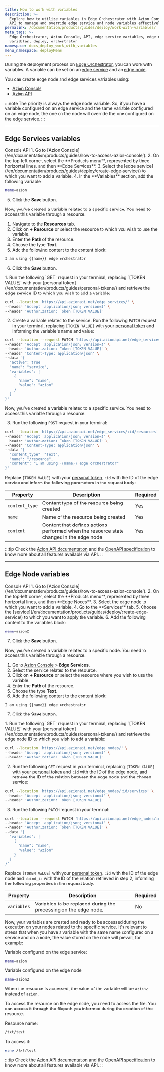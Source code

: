 ```yaml
---
title: How to work with variables
description: >-
  Explore how to utilize variables in Edge Orchestrator with Azion Console and
  API to manage and override edge service and node variables effectively.
permalink: /documentation/products/guides/deploy/work-with-variables/
meta_tags: >-
  Edge Orchestrator, Azion Console, API, edge service variables, edge node
  variables, deploy, orchestrator
namespace: docs_deploy_work_with_variables
menu_namespace: deployMenu
---
```



<InterfaceNote />

During the deployment process on [Edge Orchestrator](/en/documentation/products/deploy/edge-orchestrator/), you can work with variables. A variable can be set on an [edge service](#edge-services-variables) and an [edge node](#edge-node-variables).

You can create edge node and edge services variables using:

- [Azion Console](/en/documentation/products/guides/how-to-access-azion-console/)
- [Azion API](https://api.azion.com/)

:::note
The priority is always the edge node variable. So, if you have a variable configured on an edge service and the same variable configured on an edge node, the one on the node will override the one configured on the edge service.
:::

---

## Edge Services variables 

<Tabs client:visible>
    <Fragment slot="tab.console">Console</Fragment>
    <Fragment slot="tab.api">API</Fragment>

<Fragment slot="panel.console">
1. Go to [Azion Console](/en/documentation/products/guides/how-to-access-azion-console/).
2. On the top-left corner, select the **Products menu**, represented by three horizontal lines, and then **Edge Services**.
3. Select the [edge service](/en/documentation/products/guides/deploy/create-edge-service/) to which you want to add a variable.
4. In the **Variables** section, add the following variable:

```bash
name=azion
``` 

5. Click the **Save** button.

Now, you've created a variable related to a specific service. You need to access this variable through a resource.

1. Navigate to the **Resources** tab. 
2. Click on **+ Resource** or select the resource to which you wish to use the variable.
3. Enter the **Path** of the resource.
4. Choose the type **Text**.
5. Add the following content to the content block: 

```bash
I am using {{name}} edge orchestrator
```

6. Click the **Save** button.
</Fragment>

<Fragment slot="panel.api">
1. Run the following `GET` request in your terminal, replacing `[TOKEN VALUE]` with your [personal token](/en/documentation/products/guides/personal-tokens/) and retrieve the edge service ID to which you wish to add a variable:

```bash 
curl --location 'https://api.azionapi.net/edge_services/' \
--header 'Accept: application/json; version=3' \
--header 'Authorization: Token [TOKEN VALUE]'
```

2. Create a variable related to the service. Run the following `PATCH` request in your terminal, replacing `[TOKEN VALUE]` with your [personal token](/en/documentation/products/guides/personal-tokens/) and informing the variable's name and value:

```bash
curl --location --request PATCH 'https://api.azionapi.net/edge_services/:id' \
--header 'Accept: application/json; version=3' \
--header 'Authorization: Token [TOKEN VALUE]' \
--header 'Content-Type: application/json' \
--data '{
  "active": true,
  "name": "service",
  "variables": [
    {
      "name": "name",
      "value": "azion"
    }
  ]
}'
```

Now, you've created a variable related to a specific service. You need to access this variable through a resource.

3. Run the following `POST` request in your terminal:

```bash 
curl --location 'https://api.azionapi.net/edge_services/:id/resources' \
--header 'Accept: application/json; version=3' \
--header 'Authorization: Token [TOKEN VALUE]' \
--header 'Content-Type: application/json' \
--data '{
  "content_type": "Text",
  "name": "/resource",
  "content": "I am using {{name}} edge orchestrator"
}'
```

Replace `[TOKEN VALUE]` with your [personal token](/en/documentation/products/guides/personal-tokens/), `:id` with the ID of the edge service and inform the following parameters in the request body:

| Property | Description | Required | 
| - | - | - | 
| `content_type` | Content type of the resource being created | Yes |
| `name` | Name of the resource being created | Yes |
| `content` | Content that defines actions performed when the resource state changes in the edge node | Yes |

:::tip
Check the [Azion API documentation](https://api.azion.com/) and the [OpenAPI specification](https://github.com/aziontech/azionapi-openapi/) to know more about all features available via API.
:::
</Fragment>

</Tabs>

---

## Edge Node variables

<Tabs client:visible>
    <Fragment slot="tab.console">Console</Fragment>
    <Fragment slot="tab.api">API</Fragment>

<Fragment slot="panel.console">
1. Go to [Azion Console](/en/documentation/products/guides/how-to-access-azion-console/).
2. On the top-left corner, select the **Products menu**, represented by three horizontal lines, and then **Edge Nodes**.
3. Select the edge node to which you want to add a variable.
4. Go to the **Services** tab.
5. Choose the [service](/en/documentation/products/guides/deploy/create-edge-service/) to which you want to apply the variable.
6. Add the following content to the variables block: 

```bash 
name=azion2
```

7. Click the **Save** button.

Now, you've created a variable related to a specific node. You need to access this variable through a resource.

1. Go to [Azion Console](/en/documentation/products/guides/how-to-access-azion-console/) > **Edge Services**.
2. Select the service related to the resource. 
3. Click on **+ Resource** or select the resource where you wish to use the variable.
4. Enter the **Path** of the resource.
5. Choose the type **Text**.
6. Add the following content to the content block: 

```bash 
I am using {{name}} edge orchestrator
```

7. Click the **Save** button.
</Fragment>

<Fragment slot="panel.api">
1. Run the following `GET` request in your terminal, replacing `[TOKEN VALUE]` with your [personal token](/en/documentation/products/guides/personal-tokens/) and retrieve the edge node ID to which you wish to add a variable:

```bash
curl --location 'https://api.azionapi.net/edge_nodes/' \
--header 'Accept: application/json; version=3' \
--header 'Authorization: Token [TOKEN VALUE]'
```

2. Run the following `GET` request in your terminal, replacing `[TOKEN VALUE]` with your [personal token](/en/documentation/products/guides/personal-tokens/) and `:id` with the ID of the edge node, and retrieve the ID of the relation between the edge node and the chosen service:

```bash
curl --location 'https://api.azionapi.net/edge_nodes/:id/services' \
--header 'Accept: application/json; version=3' \
--header 'Authorization: Token [TOKEN VALUE]'
```

3. Run the following `PATCH` request in your terminal:

```bash
curl --location --request PATCH 'https://api.azionapi.net/edge_nodes/:node_id/services/:bind_id' \
--header 'Accept: application/json; version=3' \
--header 'Authorization: Token [TOKEN VALUE]' \
--data '{
  "variables": [
    {
      "name": "name",
      "value": "Azion"
    }
  ]
}'
```

Replace `[TOKEN VALUE]` with your [personal token](/en/documentation/products/guides/personal-tokens/), `:id` with the ID of the edge node and `:bind_id` with the ID of the relation retrieved in step 2, informing the following properties in the request body:

| Property | Description | Required | 
| - | - | - | 
| `variables` | Variables to be replaced during the processing on the edge node.  | No |

Now, your variables are created and ready to be accessed during the execution on your nodes related to the specific service. It's relevant to stress that when you have a variable with the same name configured on a service and on a node, the value stored on the node will prevail, for example:

Variable configured on the edge service: 

```bash
name=azion
```

Variable configured on the edge node

```bash
name=azion2
```

When the resource is accessed, the value of the variable will be `azion2` instead of `azion`.

To access the resource on the edge node, you need to access the file. You can access it through the filepath you informed during the creation of the resource. 

Resource name: 

```bash
/txt/test
```

To access it: 

```bash 
nano /txt/test
```

:::tip
Check the [Azion API documentation](https://api.azion.com/) and the [OpenAPI specification](https://github.com/aziontech/azionapi-openapi/) to know more about all features available via API.
:::
</Fragment>

</Tabs>